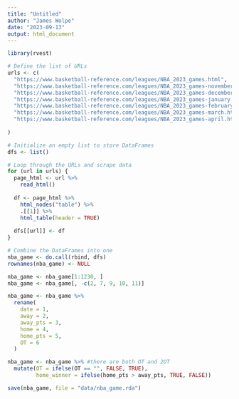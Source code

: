 ```yaml
---
title: "Untitled"
author: "James Wolpe"
date: "2023-09-13"
output: html_document
---
```


```r
library(rvest)

# Define the list of URLs
urls <- c(
  "https://www.basketball-reference.com/leagues/NBA_2023_games.html",
  "https://www.basketball-reference.com/leagues/NBA_2023_games-november.html",
  "https://www.basketball-reference.com/leagues/NBA_2023_games-december.html",
  "https://www.basketball-reference.com/leagues/NBA_2023_games-january.html",
  "https://www.basketball-reference.com/leagues/NBA_2023_games-february.html",
  "https://www.basketball-reference.com/leagues/NBA_2023_games-march.html",
  "https://www.basketball-reference.com/leagues/NBA_2023_games-april.html"
  
)

# Initialize an empty list to store DataFrames
dfs <- list()

# Loop through the URLs and scrape data
for (url in urls) {
  page_html <- url %>%
    read_html()
  
  df <- page_html %>%
    html_nodes("table") %>%
    .[[1]] %>%
    html_table(header = TRUE)
  
  dfs[[url]] <- df
}

# Combine the DataFrames into one
nba_game <- do.call(rbind, dfs)
rownames(nba_game) <- NULL
```


```r
nba_game <- nba_game[1:1230, ]
nba_game <- nba_game[, -c(2, 7, 9, 10, 11)]

nba_game <- nba_game %>%
  rename(
    date = 1,       
    away = 2,       
    away_pts = 3,   
    home = 4,       
    home_pts = 5,   
    OT = 6          
  )

nba_game <- nba_game %>% #there are both OT and 2OT
  mutate(OT = ifelse(OT == "", FALSE, TRUE),
         home_winner = ifelse(home_pts > away_pts, TRUE, FALSE))

save(nba_game, file = "data/nba_game.rda")
```


